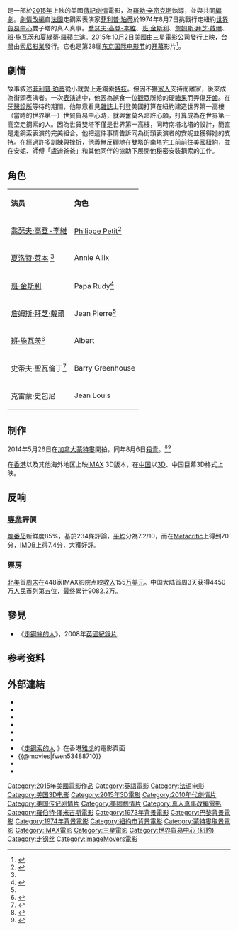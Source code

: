 {{noteTA
|G1=Movie
|G2=Show
}}
{{Infobox film
| name = 走鋼索的人
| original_name = {{lang|en|''The Walk''}}
| image = The Walk (2015 film) poster.jpg
| caption  = 劇院發行海報
| director = [[羅勃·辛密克斯|羅勃·辛密克斯]]
| producer = 羅勃·辛密克斯<br>{{link-en|傑克·瑞普克|Jack Rapke}}<br>湯瑪斯·羅斯曼<br>史蒂夫·斯塔基
| writer = {{link-en|克里斯托弗·布朗 (編劇)|Christopher Browne (screenwriter)|克里斯托弗·布朗}}<br>羅勃·辛密克斯
| based_on = {{Based on|偷天鋼索人|[[菲利浦·佩帝|菲利浦·佩帝]]}}
| starring = [[喬瑟夫·高登-李維|喬瑟夫·高登-李維]]<br />[[班·金斯利|班·金斯利]]<br />[[詹姆斯·拜芝·戴爾|詹姆斯·拜芝·戴爾]]<br />[[班·施瓦茨|班·施瓦茨]]<br />[[夏綠蒂·羅蘋|夏綠蒂·羅蘋]]<br />[[詹姆斯·巴奇戴爾|詹姆斯·巴奇戴爾]]<br />克雷蒙·史包尼<br />史蒂夫·聖瓦倫丁
| music = [[亚伦·史维斯查|亚伦·史维斯查]]
| cinematography = {{link-en|達留·沃爾斯基|Dariusz Wolski}}
| editing = 耶利米·奧德里斯科爾
| studio = {{link-en|三星製片公司|TriStar Productions}}<br />{{link-en|ImageMovers|ImageMovers}}
| distributor = [[三星影業|三星影業]]
| runtime = 123分钟<!--Theatrical runtime: 123:00--><ref>{{cite web | url=http://www.bbfc.co.uk/releases/walk-film-0 | title=''THE WALK'' (PG) | work=[[British_Board_of_Film_Classification|British Board of Film Classification]] | date=August 13, 2015 | accessdate=August 13, 2015 | archive-date=2019-12-25 | archive-url=https://web.archive.org/web/20191225102840/https://bbfc.co.uk/releases/walk-film-0 | dead-url=no }}</ref>
| released = {{Film date|2015|9|26|[[紐約影展|紐約影展]]|2015|9|30|美國、[[台灣|台灣]]|2016|1|22|中國}}
| country = 美國
| language = [[英語|英語]]
| budget = 3,500万～4,500萬美元<ref name=BOM/><ref>{{Cite news|url=https://indd.adobe.com/view/87976431-f650-4be0-a9c3-392d676b5514|title=2015 Feature Film Study|last=FilmL.A.|first=|date=June 15, 2016|work=|access-date=June 16, 2016|deadurl=yes|archiveurl=https://archive.is/20160704082640/https://indd.adobe.com/view/87976431-f650-4be0-a9c3-392d676b5514|archivedate=2016年7月4日}}</ref>
| gross = 6,120萬美元<ref name="BOM">{{cite web |url=http://www.boxofficemojo.com/movies/?id=clouds2015.htm |title=The Walk (2015) |website=Box Office Mojo |accessdate=May 21, 2016 |archive-date=2019-08-23 |archive-url=https://web.archive.org/web/20190823233824/https://www.boxofficemojo.com/movies/?id=clouds2015.htm |dead-url=no }}</ref>
| preceded_by = 
| followed_by = 
| cn_name = 云中行走
| hk_name = 命懸一線
| tw_name = 走鋼索的人
| sg_name = 偷天鋼索人
}}
{{作品名稱|name=''The Walk''|hk=命懸一線|tw=走鋼索的人|cn=云中行走}}是一部於[[2015年電影|2015年]]上映的美國[[傳記電影|傳記]][[劇情片|劇情]]電影，為[[羅勃·辛密克斯|羅勃·辛密克斯]]執導，並與{{link-en|克里斯托弗·布朗 (編劇)|Christopher Browne (screenwriter)|克里斯托弗·布朗}}共同[[編劇|編劇]]。[[劇情|劇情]][[改編|改編]]自[[法國|法國]]走鋼索表演家[[菲利普·珀蒂|菲利普·珀蒂]]於1974年8月7日挑戰行走紐約[[紐約世界貿易中心_(1973年至2001年)|世界貿易中心]]雙子塔的真人真事。[[喬瑟夫·高登-李維|喬瑟夫·高登-李維]]、[[班·金斯利|班·金斯利]]、[[詹姆斯·拜芝·戴爾|詹姆斯·拜芝·戴爾]]、[[班·施瓦茨|班·施瓦茨]]和[[夏綠蒂·羅蘋|夏綠蒂·羅蘋]]主演。2015年10月2日美國由[[三星影業|三星電影公司]]發行上映，[[台灣|台灣]]由[[索尼影視娛樂|索尼影業]]發行。它也是第28届[[东京国际电影节|东京国际电影节]]的[[开幕|开幕]]影片<ref>{{cite web |url=http://www.1905.com/news/20150929/934768.shtml#p1 |language= |title=东京国际电影节公布竞赛片片单 包贝尔新片入围 |publisher=1905电影网 |date=2015-09-29 |accessdate= |archive-date=2019-12-02 |archive-url=https://web.archive.org/web/20191202102554/https://www.1905.com/news/20150929/934768.shtml#p1 |dead-url=no }}</ref>。

== 劇情 ==
故事敘述[[菲利普·珀蒂|菲利普·珀蒂]]從小就愛上走鋼索[[特技表演|特技]]。但因不獲[[家人|家人]]支持而離家，後來成為街頭表演者。一次[[表演|表演]]途中，他因為誤食一位[[觀眾|觀眾]]所給的硬[[糖果|糖果]]而弄傷[[牙齒|牙齒]]。在[[牙醫|牙醫]][[診所|診所]]等待的期間，他無意看見[[雜誌|雜誌]]上刊登美國打算在紐約建造世界第一高樓（當時的世界第一）世貿貿易中心時，就興奮莫名暗許心願，打算成為在世界第一高空走鋼索的人。因為世貿雙塔不僅是世界第一高樓，同時南塔北塔的設計，簡直是走鋼索表演的完美組合。他把這件事情告訴同為街頭表演者的安妮並獲得她的支持。在經過許多訓練與挫折，他義無反顧地在雙塔的南塔完工前前往美國紐約，並在安妮、師傅「盧迪爸爸」和其他同伴的協助下展開他秘密安裝鋼索的工作。

== 角色 ==
{|class="wikitable" 
|- align=center
|'''演员'''||'''角色'''
|-
|[[喬瑟夫·高登-李維|喬瑟夫·高登-李維]] ||[[Philippe_Petit|Philippe Petit]]<ref name="deadline1">{{cite web |last=Fleming |first=Mike |url=http://www.deadline.com/2014/02/joseph-gordon-levitt-to-play-aerial-artist-philippe-petit-for-robert-zemeckis-tristar/ |title=Joseph Gordon-Levitt To Play 'Man On Wire' Aerial Artist Philippe Petit |publisher=Deadline.com |date= |accessdate=2014-06-10 |archive-date=2014-04-20 |archive-url=https://web.archive.org/web/20140420045312/http://www.deadline.com/2014/02/joseph-gordon-levitt-to-play-aerial-artist-philippe-petit-for-robert-zemeckis-tristar/ |dead-url=no }}</ref>
|-
|[[夏洛特·萊本|夏洛特·萊本]]  <ref name="hollywoodreporter1"/> || Annie Allix
|-
|[[班·金斯利|班·金斯利]]||  Papa Rudy<ref name="hollywoodreporter1">{{cite web |url=http://www.hollywoodreporter.com/news/ben-kingsley-james-badge-dale-698956 |title=Ben Kingsley, James Badge Dale Join Joseph Gordon-Levitt in 'To Reach the Clouds' |publisher=The Hollywood Reporter |date= |accessdate=2014-06-10 |archive-date=2020-08-27 |archive-url=https://web.archive.org/web/20200827205615/https://www.hollywoodreporter.com/news/ben-kingsley-james-badge-dale-698956 |dead-url=no }}</ref>
|-
|[[詹姆斯·拜芝·戴爾|詹姆斯·拜芝·戴爾]]||  Jean Pierre<ref name="hollywoodreporter1"/>
|-
|[[班·施瓦茨|班·施瓦茨]]<ref name="thewrap1">{{cite web |url=http://www.thewrap.com/ben-schwartz-nearing-deal-to-join-joseph-gordon-levitt-in-robert-zemeckis/ |title=Ben Schwartz to Join Joseph Gordon-Levitt in Robert Zemeckis Movie (Exclusive) |publisher=TheWrap |date=2014-05-20 |accessdate=2014-06-10 |archive-date=2020-11-12 |archive-url=https://web.archive.org/web/20201112042909/https://www.thewrap.com/ben-schwartz-nearing-deal-to-join-joseph-gordon-levitt-in-robert-zemeckis/ |dead-url=no }}</ref> || Albert
|-
|史蒂夫·聖瓦倫丁<ref name="thewrap2">{{cite web |url=http://www.thewrap.com/steve-valentine-join-joseph-gordon-levitt-robert-zemeckis-walk-exclusive/ |title=Steve Valentine to Join Joseph Gordon-Levitt in Robert Zemeckis' 'The Walk' (Exclusive) |publisher=TheWrap |date= |accessdate=2014-06-10 |archive-date=2020-08-09 |archive-url=https://web.archive.org/web/20200809093734/https://www.thewrap.com/steve-valentine-join-joseph-gordon-levitt-robert-zemeckis-walk-exclusive/ |dead-url=no }}</ref> || Barry Greenhouse
|-
|克雷蒙·史包尼  ||Jean Louis
|}

== 制作 ==
2014年5月26日在[[加拿大|加拿大]][[蒙特婁|蒙特婁]]開拍，同年8月6日[[殺青|殺青]]。<ref>{{cite web |url=http://quebec.huffingtonpost.ca/2014/05/26/le-tournage-du-film-the-walk-debute-montreal_n_5393735.html?utm_hp_ref=divertissement |title=L'acteur Joseph Gordon-Levitt aperçu sur le plateau du film " The Walk " tourné à Montréal (PHOTOS) |publisher=Quebec.huffingtonpost.ca |date=2014-05-26 |accessdate=2014-06-10 |archive-date=2019-12-03 |archive-url=https://web.archive.org/web/20191203231245/https://quebec.huffingtonpost.ca/2014/05/26/le-tournage-du-film-the-walk-debute-montreal_n_5393735.html?utm_hp_ref=divertissement |dead-url=no }}</ref><ref>{{cite web |url=http://www.comingsoon.net/news/movienews.php?id=121569 |title=Robert Zemeckis' Next Officially Titled The Walk, Wraps Production |publisher=ComingSoon.net |date= |accessdate=2014-08-06 |archive-date=2014-08-12 |archive-url=https://web.archive.org/web/20140812042747/http://www.comingsoon.net/news/movienews.php?id=121569 |dead-url=no }}</ref>

在[[香港|香港]]以及其他海外地区上映[[IMAX|IMAX]] 3D版本，在[[中国|中国]]以[[3D電影|3D]]、中国巨幕3D格式上映。

== 反响 ==

=== [[專業|專業]]評價 ===
[[爛番茄|爛番茄]]新鮮度85%，基於234條評論，[[平均|平均]]分為7.2/10，而在[[Metacritic|Metacritic]]上得到70分，[[IMDB|IMDB]]上得7.4分，大獲好評。

=== 票房 ===
[[北美|北美]]首[[周末|周末]]在448家IMAX影院点映[[收入|收入]]155[[万|万]][[美元|美元]]。中国大陆首周3天获得4450万[[人民币|人民币]]列第五位，最终累计9082.2万。

== 參見 ==
*《[[走鋼絲的人|走鋼絲的人]]》，2008年[[英國|英國]][[紀錄片|紀錄片]]

== 参考资料 ==
{{reflist|2}}

==外部連結==
* {{Allmovie title|598700|走鋼索的人}}
* {{IMDb title|3488710|The Walk}}
* {{mojo title|clouds2015|走鋼索的人}}
* {{rotten-tomatoes|the_walk_2015|The Walk}}
* {{metacritic film|the-walk|The Walk}}
* {{Yahoomovie id|5586}}	
* 《[https://movie.yahoo-leisure.hk/movie/details/25498-%E5%91%BD%E6%87%B8%E4%B8%80%E7%B7%9A 走鋼索的人] {{Wayback|url=https://movie.yahoo-leisure.hk/movie/details/25498-%E5%91%BD%E6%87%B8%E4%B8%80%E7%B7%9A |date=20200820043804 }}》在香港[[雅虎|雅虎]]的電影頁面{{zh-hk}}
* {{@movies|fwen53488710}}
* {{Mtime|209410}}
* {{douban}}

{{勞勃·辛密克斯}}
{{DEFAULTSORT:WALK}}
[[Category:2015年美國電影作品|Category:2015年美國電影作品]]
[[Category:英語電影|Category:英語電影]]
[[Category:法语电影|Category:法语电影]]
[[Category:美国3D电影|Category:美国3D电影]]
[[Category:2015年3D電影|Category:2015年3D電影]]
[[Category:2010年代劇情片|Category:2010年代劇情片]]
[[Category:美国传记剧情片|Category:美国传记剧情片]]
[[Category:美國劇情片|Category:美國劇情片]]
[[Category:真人真事改編電影|Category:真人真事改編電影]]
[[Category:羅伯特·澤米吉斯電影|Category:羅伯特·澤米吉斯電影]]
[[Category:1973年背景電影|Category:1973年背景電影]]
[[Category:巴黎背景電影|Category:巴黎背景電影]]
[[Category:1974年背景電影|Category:1974年背景電影]]
[[Category:紐約市背景電影|Category:紐約市背景電影]]
[[Category:蒙特婁取景電影|Category:蒙特婁取景電影]]
[[Category:IMAX電影|Category:IMAX電影]]
[[Category:三星電影|Category:三星電影]]
[[Category:世界貿易中心_(紐約)|Category:世界貿易中心 (紐約)]]
[[Category:走钢丝|Category:走钢丝]]
[[Category:ImageMovers電影|Category:ImageMovers電影]]